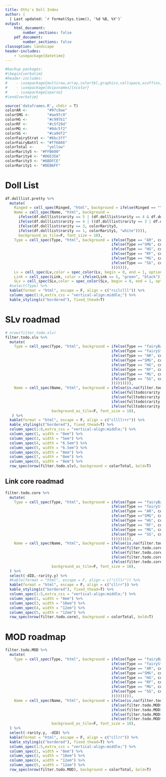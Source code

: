 ```yaml
---
title: Othi's Doll Index
author: |
  | Last updated: `r format(Sys.time(), '%d %B, %Y')`
output:
    html_document:
        number_sections: false
    pdf_document:
        number_sections: false
classoption: landscape
header-includes:
    - \usepackage{datetime}
---
```


```r
#backup packages:
#\begin{verbatim}
#header-includes:
#    - \usepackage{multirow,array,colortbl,graphicx,cellspace,xcoffins,caption,datetime}
#    - \usepackage[dvipsnames]{xcolor}
#    - \usepackage{xparse}
#\end{verbatim}
```

```r
source('dataframes.R', chdir = T)
colorAR <-         "#97c9ae"
colorSMG <-        "#ae97c9"
colorHG <-         "#c997b1"
colorRF <-         "#c5f29d"
colorMG <-         "#9dc5f2"
colorSG <-         "#ca9df2"
colorFairyStrat <- "#6bc3ff"
colorFairyBattl <- "#ff6866"
colorTotal <-      "yellow"
colorRarity5 <- "#FFB600"
colorRarity4 <- "#D6E35A"
colorRarity3 <- "#6BDFCE"
colorRarity1 <- "#DEB6FF"
```

# Doll List
```r
df.dolllist.pretty %>%
  mutate(
    Ringed = cell_spec(Ringed, "html", background = ifelse(Ringed == "Yes","#F7AEA5","white")),
    Name = cell_spec(Name, "html", background =
      ifelse(df.dolllist$rarity == 5 | (df.dolllist$rarity == 4 & df.dolllist$mod > 0), colorRarity5,
      ifelse(df.dolllist$rarity == 4 | ((df.dolllist$rarity == 3 | df.dolllist$rarity == 2) & df.dolllist$mod > 0), colorRarity4,
      ifelse(df.dolllist$rarity == 3, colorRarity3,
      ifelse(df.dolllist$rarity == 1, colorRarity1, "white")))),
      background_as_tile=F, font_size = 18),
    Type = cell_spec(Type, "html", background = ifelse(Type == "AR", colorAR,
                                                ifelse(Type =="SMG", colorSMG,
                                                ifelse(Type == "HG", colorHG,
                                                ifelse(Type == "RF", colorRF,
                                                ifelse(Type == "MG", colorMG,
                                                ifelse(Type == "SG", colorSG, "white"
                                                ))))))),
    Lv = cell_spec(Lv,color = spec_color(Lv, begin = 0, end = 1, option = "A", direction = -1), background = spec_color(Lv, begin = 0.5, end = 0.9, option = "D")),
    Link = cell_spec(Link, color = ifelse(Link == 5, "green", "black")),
    SLv = cell_spec(SLv,color = spec_color(SLv, begin = 0, end = 1, option = "A", direction = -1), background = spec_color(SLv, begin = 0.5, end = 0.9, option = "D"))) %>%
  #select(Type) %>%
  kable(format = "html", escape = F, align = c("rcclclll")) %>%
  column_spec(1:8,extra_css = "vertical-align:middle;") %>%
  kable_styling(c("bordered"), fixed_thead=T)
```

# SLv roadmad
```r
# nrow(filter.todo.slv)
filter.todo.slv %>%
  mutate(
    Type = cell_spec(Type, "html", background = ifelse(Type == "fairyBattl", colorFairyBattl,
                                                ifelse(Type == "fairyStrat", colorFairyStrat,
                                                ifelse(Type == "AR", colorAR,
                                                ifelse(Type =="SMG", colorSMG,
                                                ifelse(Type == "HG", colorHG,
                                                ifelse(Type == "RF", colorRF,
                                                ifelse(Type == "MG", colorMG,
                                                ifelse(Type == "SG", colorSG, "NULL"
                                                ))))))))),
    Name = cell_spec(Name, "html", background = ifelse(is.na(filter.todo.slv$Name), "NULL",
                                                ifelse(fulltodo$rarity.y == 5 | (fulltodo$rarity.y == 4 & !is.na(fulltodo$mod) & fulltodo$mod > 0), colorRarity5,
                                                ifelse(fulltodo$rarity.y == 4 | ((fulltodo$rarity.y == 3 | fulltodo$rarity.y == 2) & !is.na(fulltodo$mod) & fulltodo$mod > 0), colorRarity4,
                                                ifelse(fulltodo$rarity.y == 3, colorRarity3,
                                                ifelse(fulltodo$rarity.y == 1, colorRarity1, "white"))))),
                     background_as_tile=F, font_size = 18),
   ) %>%
  kable(format = "html", escape = F, align = c("cllllrrr")) %>%
  kable_styling(c("bordered"), fixed_thead=T) %>%
  column_spec(1:8,extra_css = "vertical-align:middle;") %>%
  column_spec(1, width = "8em") %>%
  column_spec(3, width = "5em") %>%
  column_spec(4, width = "6.5em") %>%
  column_spec(5, width = "6.5em") %>%
  column_spec(6, width = "8em") %>%
  column_spec(7, width = "8em") %>%
  column_spec(8, width = "8em") %>%
  row_spec(nrow(filter.todo.slv), background = colorTotal, bold=T)
```

## Link core roadmad
```r
filter.todo.core %>%
  mutate(
    Type = cell_spec(Type, "html", background = ifelse(Type == "fairyBattl", colorFairyBattl,
                                                ifelse(Type == "fairyStrat", colorFairyStrat,
                                                ifelse(Type == "AR", colorAR,
                                                ifelse(Type =="SMG", colorSMG,
                                                ifelse(Type == "HG", colorHG,
                                                ifelse(Type == "RF", colorRF,
                                                ifelse(Type == "MG", colorMG,
                                                ifelse(Type == "SG", colorSG, "NULL"
                                                ))))))))),
    Name = cell_spec(Name, "html", background = ifelse(is.na(filter.todo.core$Name), "NULL",
                                                ifelse(filter.todo.core$rarity.y == 5, colorRarity5,
                                                ifelse(filter.todo.core$rarity.y == 4, colorRarity4,
                                                ifelse(filter.todo.core$rarity.y == 3, colorRarity3,
                                                ifelse(filter.todo.core$rarity.y == 1, colorRarity1, "white"))))),
                     background_as_tile=F, font_size = 18),
  ) %>%
  select(-dID,-rarity.y) %>%
  #kable(format = "html", escape = F, align = c("clllr")) %>%
  kable(format = "html", escape = F, align = c("cllrr")) %>%
  kable_styling(c("bordered"), fixed_thead=T) %>%
  column_spec(1:5,extra_css = "vertical-align:middle;") %>%
  column_spec(1, width = "8em") %>%
  column_spec(3, width = "10em") %>%
  column_spec(4, width = "12em") %>%
  column_spec(5, width = "12em") %>%
  row_spec(nrow(filter.todo.core), background = colorTotal, bold=T)
```

# MOD roadmap
```r
filter.todo.MOD %>%
  mutate(
    Type = cell_spec(Type, "html", background = ifelse(Type == "fairyBattl", colorFairyBattl,
                                                ifelse(Type == "fairyStrat", colorFairyStrat,
                                                ifelse(Type == "AR", colorAR,
                                                ifelse(Type =="SMG", colorSMG,
                                                ifelse(Type == "HG", colorHG,
                                                ifelse(Type == "RF", colorRF,
                                                ifelse(Type == "MG", colorMG,
                                                ifelse(Type == "SG", colorSG, "NULL"
                                                ))))))))),
    Name = cell_spec(Name, "html", background = ifelse(is.na(filter.todo.MOD$Name), "NULL",
                                                ifelse(filter.todo.MOD$rarity.y == 4, colorRarity5,
                                                ifelse(filter.todo.MOD$rarity.y == 3, colorRarity4,
                                                ifelse(filter.todo.MOD$rarity.y == 2, colorRarity4,
                                                ifelse(filter.todo.MOD$rarity.y == 1, colorRarity1, "white"))))),
                     background_as_tile=F, font_size = 18),
  ) %>%
  select(-rarity.y, -dID) %>%
  kable(format = "html", escape = F, align = c("cllrr")) %>%
  kable_styling(c("bordered"), fixed_thead=T) %>%
  column_spec(1:5,extra_css = "vertical-align:middle;") %>%
  column_spec(1, width = "8em") %>%
  column_spec(3, width = "10em") %>%
  column_spec(4, width = "12em") %>%
  column_spec(5, width = "12em") %>%
  row_spec(nrow(filter.todo.MOD), background = colorTotal, bold=T)
```
